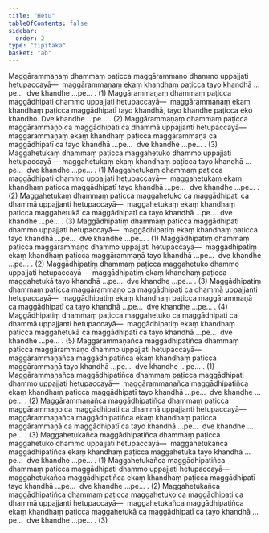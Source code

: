 ```yaml
---
title: "Hetu"
tableOfContents: false
sidebar:
  order: 2
type: "tipitaka"
basket: "ab"
---
```



<DynamicBreadcrumb />

<Division number="1">

<Paragraph number="2430">
Maggārammaṇaṃ dhammaṃ paṭicca maggārammaṇo dhammo uppajjati hetupaccayā—  maggārammaṇaṃ ekaṃ khandhaṃ paṭicca tayo khandhā …pe…  dve khandhe …pe… . (1)
</Paragraph>

<Paragraph number="2431">
Maggārammaṇaṃ dhammaṃ paṭicca maggādhipati dhammo uppajjati hetupaccayā—  maggārammaṇaṃ ekaṃ khandhaṃ paṭicca maggādhipatī tayo khandhā, tayo khandhe paṭicca eko khandho. Dve khandhe …pe… . (2)
</Paragraph>

<Paragraph number="2432">
Maggārammaṇaṃ dhammaṃ paṭicca maggārammaṇo ca maggādhipati ca dhammā uppajjanti hetupaccayā—  maggārammaṇaṃ ekaṃ khandhaṃ paṭicca maggārammaṇā ca maggādhipatī ca tayo khandhā …pe…  dve khandhe …pe… . (3)
</Paragraph>

</Division>
<Division number="2">

<Paragraph number="2433">
Maggahetukaṃ dhammaṃ paṭicca maggahetuko dhammo uppajjati hetupaccayā—  maggahetukaṃ ekaṃ khandhaṃ paṭicca tayo khandhā …pe…  dve khandhe …pe… . (1)
</Paragraph>

<Paragraph number="2434">
Maggahetukaṃ dhammaṃ paṭicca maggādhipati dhammo uppajjati hetupaccayā—  maggahetukaṃ ekaṃ khandhaṃ paṭicca maggādhipatī tayo khandhā …pe…  dve khandhe …pe… . (2)
</Paragraph>

<Paragraph number="2435">
Maggahetukaṃ dhammaṃ paṭicca maggahetuko ca maggādhipati ca dhammā uppajjanti hetupaccayā—  maggahetukaṃ ekaṃ khandhaṃ paṭicca maggahetukā ca maggādhipatī ca tayo khandhā …pe…  dve khandhe …pe… . (3)
</Paragraph>

</Division>
<Division number="3">

<Paragraph number="2436">
Maggādhipatiṃ dhammaṃ paṭicca maggādhipati dhammo uppajjati hetupaccayā—  maggādhipatiṃ ekaṃ khandhaṃ paṭicca tayo khandhā …pe…  dve khandhe …pe… . (1)
</Paragraph>

<Paragraph number="2437">
Maggādhipatiṃ dhammaṃ paṭicca maggārammaṇo dhammo uppajjati hetupaccayā—  maggādhipatiṃ ekaṃ khandhaṃ paṭicca maggārammaṇā tayo khandhā …pe…  dve khandhe …pe… . (2)
</Paragraph>

<Paragraph number="2438">
Maggādhipatiṃ dhammaṃ paṭicca maggahetuko dhammo uppajjati hetupaccayā—  maggādhipatiṃ ekaṃ khandhaṃ paṭicca maggahetukā tayo khandhā …pe…  dve khandhe …pe… . (3)
</Paragraph>

<Paragraph number="2439">
Maggādhipatiṃ dhammaṃ paṭicca maggārammaṇo ca maggādhipati ca dhammā uppajjanti hetupaccayā—  maggādhipatiṃ ekaṃ khandhaṃ paṭicca maggārammaṇā ca maggādhipatī ca tayo khandhā …pe…  dve khandhe …pe… . (4)
</Paragraph>

<Paragraph number="2440">
Maggādhipatiṃ dhammaṃ paṭicca maggahetuko ca maggādhipati ca dhammā uppajjanti hetupaccayā—  maggādhipatiṃ ekaṃ khandhaṃ paṭicca maggahetukā ca maggādhipatī ca tayo khandhā …pe…  dve khandhe …pe… . (5)
</Paragraph>

</Division>
<Division number="4">

<Paragraph number="2441">
Maggārammaṇañca maggādhipatiñca dhammaṃ paṭicca maggārammaṇo dhammo uppajjati hetupaccayā—  maggārammaṇañca maggādhipatiñca ekaṃ khandhaṃ paṭicca maggārammaṇā tayo khandhā …pe…  dve khandhe …pe… . (1)
</Paragraph>

<Paragraph number="2442">
Maggārammaṇañca maggādhipatiñca dhammaṃ paṭicca maggādhipati dhammo uppajjati hetupaccayā—  maggārammaṇañca maggādhipatiñca ekaṃ khandhaṃ paṭicca maggādhipatī tayo khandhā …pe…  dve khandhe …pe… . (2)
</Paragraph>

<Paragraph number="2443">
Maggārammaṇañca maggādhipatiñca dhammaṃ paṭicca maggārammaṇo ca maggādhipati ca dhammā uppajjanti hetupaccayā—  maggārammaṇañca maggādhipatiñca ekaṃ khandhaṃ paṭicca maggārammaṇā ca maggādhipatī ca tayo khandhā …pe…  dve khandhe …pe… . (3)
</Paragraph>

</Division>
<Division number="5">

<Paragraph number="2444">
Maggahetukañca maggādhipatiñca dhammaṃ paṭicca maggahetuko dhammo uppajjati hetupaccayā—  maggahetukañca maggādhipatiñca ekaṃ khandhaṃ paṭicca maggahetukā tayo khandhā …pe…  dve khandhe …pe… . (1)
</Paragraph>

<Paragraph number="2445">
Maggahetukañca maggādhipatiñca dhammaṃ paṭicca maggādhipati dhammo uppajjati hetupaccayā—  maggahetukañca maggādhipatiñca ekaṃ khandhaṃ paṭicca maggādhipatī tayo khandhā …pe…  dve khandhe …pe… . (2)
</Paragraph>

<Paragraph number="2446">
Maggahetukañca maggādhipatiñca dhammaṃ paṭicca maggahetuko ca maggādhipati ca dhammā uppajjanti hetupaccayā—  maggahetukañca maggādhipatiñca ekaṃ khandhaṃ paṭicca maggahetukā ca maggādhipatī ca tayo khandhā …pe…  dve khandhe …pe… . (3)
</Paragraph>
</Division>